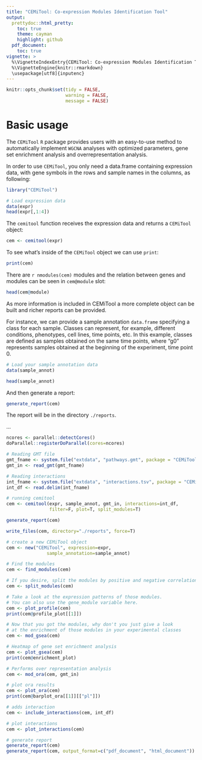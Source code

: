 ```yaml
---
title: "CEMiTool: Co-expression Modules Identification Tool"
output: 
  prettydoc::html_pretty:
    toc: true
    theme: cayman
    highlight: github
  pdf_document:
    toc: true
vignette: >
  %\VignetteIndexEntry{CEMiTool: Co-expression Modules Identification Tool}
  %\VignetteEngine{knitr::rmarkdown}
  \usepackage[utf8]{inputenc}
---
```



```r
knitr::opts_chunk$set(tidy = FALSE,
                      warning = FALSE,
                      message = FALSE)
```

# Basic usage

The `CEMiTool` `R` package provides users with an easy-to-use method to automatically
implement `WGCNA` analyses with optimized parameters, gene set enrichment analysis and
overrepresentation analysis.

In order to use `CEMiTool`, you only need a data.frame containing expression data,
with gene symbols in the rows and sample names in the columns, as following:

```r

library("CEMiTool")

# Load expression data
data(expr)
head(expr[,1:4])
```

The `cemitool` function receives the expression data and returns a `CEMiTool` object:
```r
cem <- cemitool(expr)
```

To see what's inside of the `CEMiTool` object we can use `print`:
```r
print(cem)
```

There are `r nmodules(cem)` modules and the relation between genes and modules can be seen in `cem@module` slot:
```r
head(cem@module)
```

As more information is included in CEMiTool a more complete object can be built and richer reports can be provided.

For instance, we can provide a sample annotation `data.frame` specifying a class for each sample. Classes can represent, for example, different conditions, phenotypes, cell lines, time points, etc. In this example, classes are defined as samples obtained on the same time points, where "g0" represents samples obtained at the beginning of the experiment, time point 0. 

```r
# Load your sample annotation data
data(sample_annot)

head(sample_annot)
```

And then generate a report:
```r
generate_report(cem)
```

The report will be in the directory `./reports`.


...

```r
ncores <- parallel::detectCores()
doParallel::registerDoParallel(cores=ncores)
```

```r
# Reading GMT file
gmt_fname <- system.file("extdata", "pathways.gmt", package = "CEMiTool")
gmt_in <- read_gmt(gmt_fname)
```

```r
# Reading interactions
int_fname <- system.file("extdata", "interactions.tsv", package = "CEMiTool")
int_df <- read.delim(int_fname)
```

```r
# running cemitool
cem <- cemitool(expr, sample_annot, gmt_in, interactions=int_df, 
                filter=F, plot=T, split_modules=T)
```

```r
generate_report(cem)
```


```r
write_files(cem, directory="./reports", force=T)
```

```r
# create a new CEMiTool object
cem <- new("CEMiTool", expression=expr, 
               sample_annotation=sample_annot)
```

```r
# Find the modules
cem <- find_modules(cem) 
```

```r
# If you desire, split the modules by positive and negative correlation
cem <- split_modules(cem)
```

```r
# Take a look at the expression patterns of those modules.
# You can also use the gene_module variable here.
cem <- plot_profile(cem)
print(cem@profile_plot[[1]])
```

```r
# Now that you got the modules, why don't you just give a look
# at the enrichment of those modules in your experimental classes
cem <- mod_gsea(cem)
```

```r
# Heatmap of gene set enrichment analysis
cem <- plot_gsea(cem)
print(cem@enrichment_plot)
```

```r
# Performs over representation analysis
cem <- mod_ora(cem, gmt_in)
```

```r
# plot ora results
cem <- plot_ora(cem)
print(cem@barplot_ora[[1]][["pl"]])
```

```r
# adds interaction
cem <- include_interactions(cem, int_df)
```

```r
# plot interactions
cem <- plot_interactions(cem)
```

```r
# generate report
generate_report(cem)
generate_report(cem, output_format=c("pdf_document", "html_document"))
```

